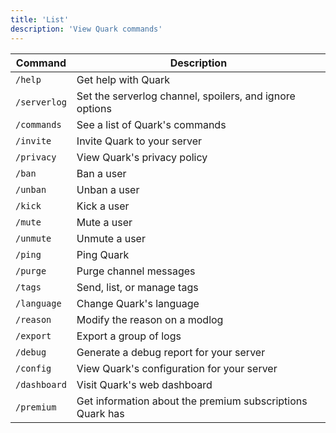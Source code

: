 ```yaml
---
title: 'List'
description: 'View Quark commands'
---
```


| Command       | Description                                                        |
|---------------|--------------------------------------------------------------------|
| `/help`       | Get help with Quark                                                |
| `/serverlog`  | Set the serverlog channel, spoilers, and ignore options            |
| `/commands`   | See a list of Quark's commands                                     |
| `/invite`     | Invite Quark to your server                                        |
| `/privacy`    | View Quark's privacy policy                                        |
| `/ban`        | Ban a user                                                         |
| `/unban`      | Unban a user                                                       |
| `/kick`       | Kick a user                                                        |
| `/mute`       | Mute a user                                                        |
| `/unmute`     | Unmute a user                                                      |
| `/ping`       | Ping Quark                                                         |
| `/purge`      | Purge channel messages                                             |
| `/tags`       | Send, list, or manage tags                                         |
| `/language`   | Change Quark's language                                            |
| `/reason`     | Modify the reason on a modlog                                      |
| `/export`     | Export a group of logs                                             |
| `/debug`      | Generate a debug report for your server                            |
| `/config`     | View Quark's configuration for your server                         |
| `/dashboard`  | Visit Quark's web dashboard                                        |
| `/premium`    | Get information about the premium subscriptions Quark has          |
